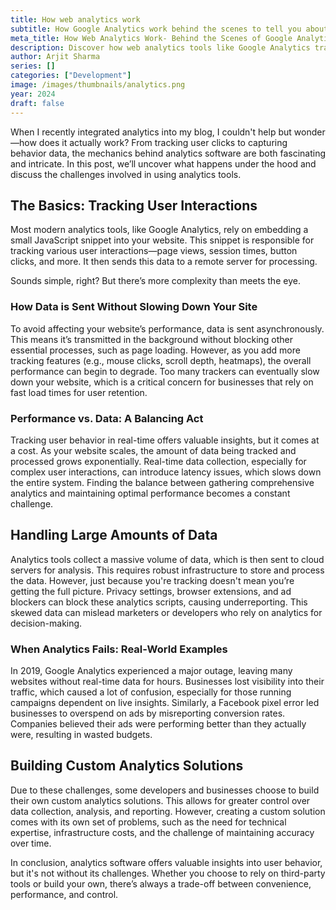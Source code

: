 ```yaml
---
title: How web analytics work
subtitle: How Google Analytics work behind the scenes to tell you about your website visitors
meta_title: How Web Analytics Work- Behind the Scenes of Google Analytics (2025)
description: Discover how web analytics tools like Google Analytics track user behavior behind the scenes. Perfect for developers and engineers who want a deeper technical understanding in 2025
author: Arjit Sharma
series: []
categories: ["Development"]
image: /images/thumbnails/analytics.png
year: 2024
draft: false
---
```



When I recently integrated analytics into my blog, I couldn't help but wonder—how does it actually work? From tracking user clicks to capturing behavior data, the mechanics behind analytics software are both fascinating and intricate. In this post, we’ll uncover what happens under the hood and discuss the challenges involved in using analytics tools.

## The Basics: Tracking User Interactions

Most modern analytics tools, like Google Analytics, rely on embedding a small JavaScript snippet into your website. This snippet is responsible for tracking various user interactions—page views, session times, button clicks, and more. It then sends this data to a remote server for processing.

Sounds simple, right? But there’s more complexity than meets the eye.

### How Data is Sent Without Slowing Down Your Site

To avoid affecting your website’s performance, data is sent asynchronously. This means it’s transmitted in the background without blocking other essential processes, such as page loading. However, as you add more tracking features (e.g., mouse clicks, scroll depth, heatmaps), the overall performance can begin to degrade. Too many trackers can eventually slow down your website, which is a critical concern for businesses that rely on fast load times for user retention.

### Performance vs. Data: A Balancing Act

Tracking user behavior in real-time offers valuable insights, but it comes at a cost. As your website scales, the amount of data being tracked and processed grows exponentially. Real-time data collection, especially for complex user interactions, can introduce latency issues, which slows down the entire system. Finding the balance between gathering comprehensive analytics and maintaining optimal performance becomes a constant challenge.

## Handling Large Amounts of Data

Analytics tools collect a massive volume of data, which is then sent to cloud servers for analysis. This requires robust infrastructure to store and process the data. However, just because you're tracking doesn't mean you’re getting the full picture. Privacy settings, browser extensions, and ad blockers can block these analytics scripts, causing underreporting. This skewed data can mislead marketers or developers who rely on analytics for decision-making.

### When Analytics Fails: Real-World Examples

In 2019, Google Analytics experienced a major outage, leaving many websites without real-time data for hours. Businesses lost visibility into their traffic, which caused a lot of confusion, especially for those running campaigns dependent on live insights. Similarly, a Facebook pixel error led businesses to overspend on ads by misreporting conversion rates. Companies believed their ads were performing better than they actually were, resulting in wasted budgets.

## Building Custom Analytics Solutions

Due to these challenges, some developers and businesses choose to build their own custom analytics solutions. This allows for greater control over data collection, analysis, and reporting. However, creating a custom solution comes with its own set of problems, such as the need for technical expertise, infrastructure costs, and the challenge of maintaining accuracy over time.

In conclusion, analytics software offers valuable insights into user behavior, but it's not without its challenges. Whether you choose to rely on third-party tools or build your own, there’s always a trade-off between convenience, performance, and control.

